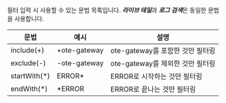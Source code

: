 필터 입력 시 사용할 수 있는 문법 목록입니다. ***라이브 테일***과 ***로그 검색***은 동일한 문법을 사용합니다.

|문법|예시|설명|
|----|----|----|
|include(+)|+ote-gateway|ote-gateway를 포함한 것만 필터링|
|exclude(-)|-ote-gateway|ote-gateway를 제외한 것만 필터링|
|startWith(*)|ERROR*|ERROR로 시작하는 것만 필터링|
|endWith(*)|*ERROR|ERROR로 끝나는 것만 필터링|